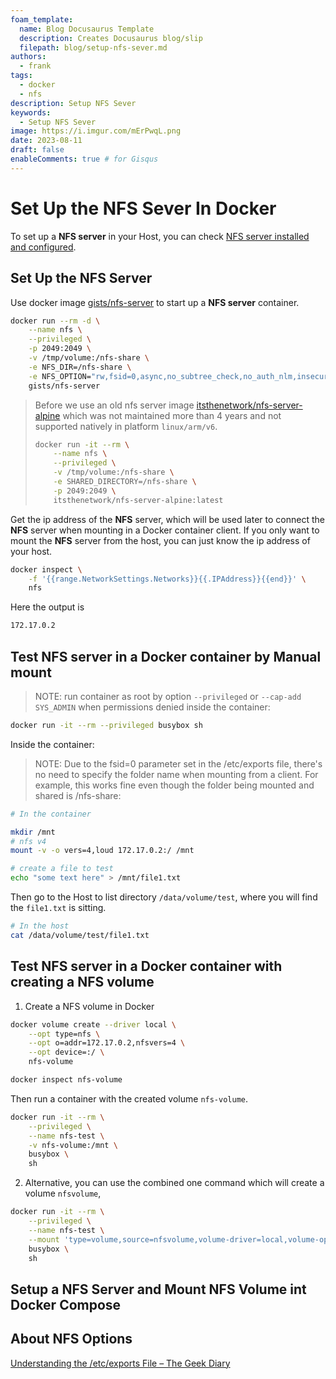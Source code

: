```yaml
---
foam_template:
  name: Blog Docusaurus Template
  description: Creates Docusaurus blog/slip
  filepath: blog/setup-nfs-sever.md
authors:
  - frank
tags:
  - docker
  - nfs
description: Setup NFS Sever
keywords:
  - Setup NFS Sever
image: https://i.imgur.com/mErPwqL.png
date: 2023-08-11
draft: false
enableComments: true # for Gisqus
---
```


# Set Up the NFS Sever In Docker

To set up a **NFS server** in your Host, you can check [NFS server installed and configured](https://phoenixnap.com/kb/ubuntu-nfs-server).

## Set Up the NFS Server

Use docker image [gists/nfs-server](https://hub.docker.com/r/gists/nfs-server) to start up a **NFS server** container.

```sh
docker run --rm -d \
    --name nfs \
    --privileged \
    -p 2049:2049 \
    -v /tmp/volume:/nfs-share \
    -e NFS_DIR=/nfs-share \
    -e NFS_OPTION="rw,fsid=0,async,no_subtree_check,no_auth_nlm,insecure,no_root_squash" \
    gists/nfs-server
```

<blockquote>

Before we use an old nfs server image [itsthenetwork/nfs-server-alpine](https://hub.docker.com/r/itsthenetwork/nfs-server-alpine/) which was not maintained more than 4 years and not supported natively in platform `linux/arm/v6`.

```sh
docker run -it --rm \
    --name nfs \
    --privileged \
    -v /tmp/volume:/nfs-share \
    -e SHARED_DIRECTORY=/nfs-share \
    -p 2049:2049 \
    itsthenetwork/nfs-server-alpine:latest
```

</blockquote>

Get the ip address of the **NFS** server, which will be used later to connect the **NFS** server when mounting in a Docker container client. If you only want to mount the **NFS** server from the host, you can just know the ip address of your host.


```sh
docker inspect \
    -f '{{range.NetworkSettings.Networks}}{{.IPAddress}}{{end}}' \
    nfs
```

Here the output is

```sh
172.17.0.2
```

## Test NFS server in a Docker container by Manual **mount**

> NOTE: run container as root by option `--privileged` or `--cap-add SYS_ADMIN` when permissions denied inside the container:

```sh
docker run -it --rm --privileged busybox sh
```

Inside the container:

> NOTE: Due to the fsid=0 parameter set in the /etc/exports file, there's no need to specify the folder name when mounting from a client. For example, this works fine even though the folder being mounted and shared is /nfs-share:

```sh
# In the container

mkdir /mnt
# nfs v4
mount -v -o vers=4,loud 172.17.0.2:/ /mnt

# create a file to test
echo "some text here" > /mnt/file1.txt
```

Then go to the Host to list directory `/data/volume/test`, where you will find the `file1.txt` is sitting.

```sh
# In the host
cat /data/volume/test/file1.txt
```

## Test NFS server in a Docker container with creating a NFS volume

1. Create a NFS volume in Docker

```sh
docker volume create --driver local \
    --opt type=nfs \
    --opt o=addr=172.17.0.2,nfsvers=4 \
    --opt device=:/ \
    nfs-volume
```

```sh
docker inspect nfs-volume
```

Then run a container with the created volume `nfs-volume`.

```sh
docker run -it --rm \
    --privileged \
    --name nfs-test \
    -v nfs-volume:/mnt \
    busybox \
    sh
```


2. Alternative, you can use the combined one command which will create a volume `nfsvolume`, 

```sh
docker run -it --rm \
    --privileged \
    --name nfs-test \
    --mount 'type=volume,source=nfsvolume,volume-driver=local,volume-opt=type=nfs,volume-opt=device=:/,"volume-opt=o=addr=172.17.0.2,rw,nfsvers=4,async",target=/mnt' \
    busybox \
    sh
```

## Setup a NFS Server and Mount NFS Volume int Docker Compose


## About NFS Options

[Understanding the /etc/exports File – The Geek Diary](https://www.thegeekdiary.com/understanding-the-etc-exports-file/)